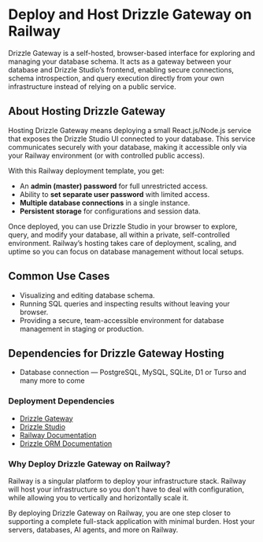 # Deploy and Host Drizzle Gateway on Railway

Drizzle Gateway is a self-hosted, browser-based interface for exploring and managing your database schema.
It acts as a gateway between your database and Drizzle Studio’s frontend, enabling secure connections, schema introspection, and query execution directly from your own infrastructure instead of relying on a public service.

## About Hosting Drizzle Gateway

Hosting Drizzle Gateway means deploying a small React.js/Node.js service that exposes the Drizzle Studio UI connected to your database.
This service communicates securely with your database, making it accessible only via your Railway environment (or with controlled public access).

With this Railway deployment template, you get:

- An **admin (master) password** for full unrestricted access.
- Ability to **set separate user password** with limited access.
- **Multiple database connections** in a single instance.
- **Persistent storage** for configurations and session data.

Once deployed, you can use Drizzle Studio in your browser to explore, query, and modify your database, all within a private, self-controlled environment.
Railway’s hosting takes care of deployment, scaling, and uptime so you can focus on database management without local setups.

## Common Use Cases

- Visualizing and editing database schema.
- Running SQL queries and inspecting results without leaving your browser.
- Providing a secure, team-accessible environment for database management in staging or production.

## Dependencies for Drizzle Gateway Hosting

- Database connection — PostgreSQL, MySQL, SQLite, D1 or Turso and many more to come

### Deployment Dependencies

- [Drizzle Gateway](https://gateway.drizzle.team)
- [Drizzle Studio](https://orm.drizzle.team/drizzle-studio/overview)
- [Railway Documentation](https://orm.drizzle.team)
- [Drizzle ORM Documentation](https://docs.railway.app)

### Why Deploy Drizzle Gateway on Railway?

Railway is a singular platform to deploy your infrastructure stack. Railway will host your infrastructure so you don't have to deal with configuration, while allowing you to vertically and horizontally scale it.

By deploying Drizzle Gateway on Railway, you are one step closer to supporting a complete full-stack application with minimal burden. Host your servers, databases, AI agents, and more on Railway.
